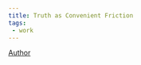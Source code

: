 ```yaml
---
title: Truth as Convenient Friction
tags:  
 - work
---
```


[Author](/docs/phil/people/Huw Price.html)